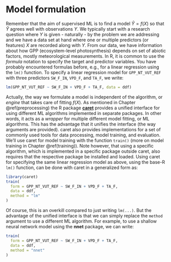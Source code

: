 # Model formulation

Remember that the aim of supervised ML is to find a model $\hat{Y} = f(X)$ so that $\hat{Y}$ agrees well with observations $Y$. We typically start with a research question where $Y$ is given - naturally - by the problem we are addressing and we have a data set at hand where one or multiple predictors (or features) $X$ are recorded along with $Y$. From our data, we have information about how GPP (ecosystem-level photosynthesis) depends on set of abiotic factors, mostly meteorological measurements. In R, it is common to use the *formula* notation to specify the target and predictor variables. You have probably encountered formulas before, e.g., for a linear regression using the `lm()` function. To specify a linear regression model for `GPP_NT_VUT_REF` with three predictors `SW_F_IN`, `VPD_F`, and `TA_F`, we write:

```r
lm(GPP_NT_VUT_REF ~ SW_F_IN + VPD_F + TA_F, data = ddf)
```

Actually, the way we formulate a model is independent of the algorithm, or *engine* that takes care of fitting $f(X)$. As mentioned in Chapter \@ref(preprocessing) the R package [**caret**](https://topepo.github.io/caret/) provides a unified interface for using different ML algorithms implemented in separate packages. In other words, it acts as a *wrapper* for multiple different model fitting, or ML algorithms. This has the advantage that it unifies the interface (the way arguments are provided). caret also provides implementations for a set of commonly used tools for data processing, model training, and evaluation. We'll use caret for model training with the function `train()` (more on model training in Chapter \@ref(training)). Note however, that using a specific algorithm, which is implemented in a specific package outside caret, also requires that the respective package be installed and loaded. Using caret for specifying the same linear regression model as above, using the base-R `lm()` function, can be done with caret in a generalized form as:

```r
library(caret)
train(
  form = GPP_NT_VUT_REF ~ SW_F_IN + VPD_F + TA_F, 
  data = ddf, 
  method = "lm"
)
```

Of course, this is an overkill compared to just writing `lm(...)`. But the advantage of the unified interface is that we can simply replace the `method` argument to use a different ML algorithm. For example, to use a shallow neural network model using the **nnet** package, we can write:

```r
train(
  form = GPP_NT_VUT_REF ~ SW_F_IN + VPD_F + TA_F, 
  data = ddf, 
  method = "nnet"
)
```
